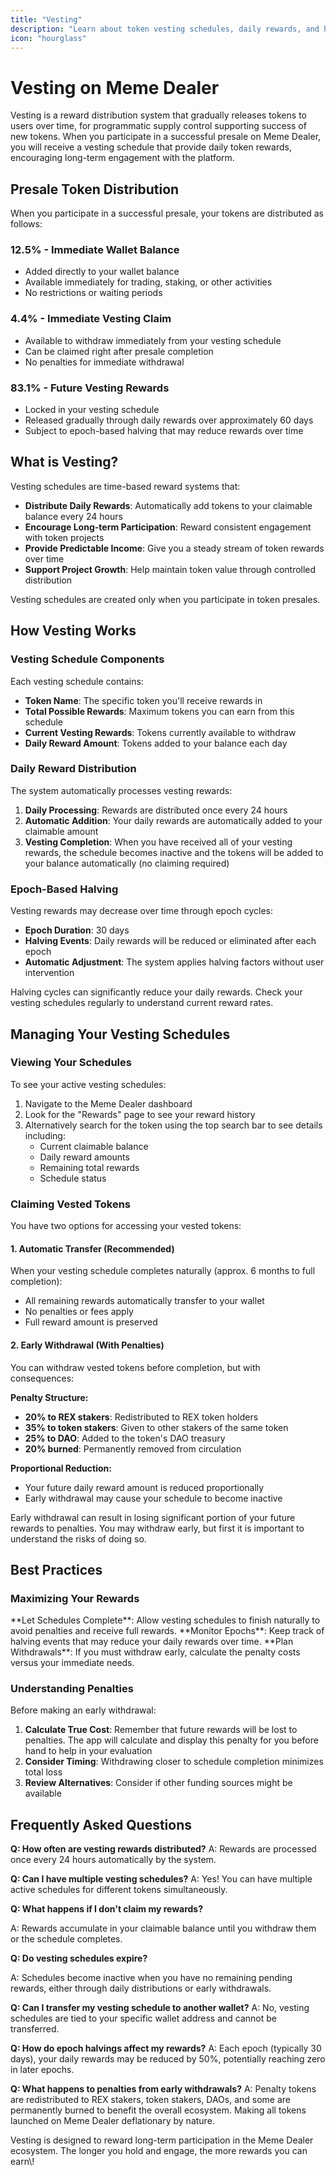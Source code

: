```yaml
---
title: "Vesting"
description: "Learn about token vesting schedules, daily rewards, and how to manage your vested tokens on Meme Dealer"
icon: "hourglass"
---
```


# Vesting on Meme Dealer

Vesting is a reward distribution system that gradually releases tokens to users over time, for programmatic supply control supporting success of new tokens. When you participate in a successful presale on Meme Dealer, you will receive a vesting schedule that provide daily token rewards, encouraging long-term engagement with the platform.

## Presale Token Distribution

When you participate in a successful presale, your tokens are distributed as follows:

### **12.5% - Immediate Wallet Balance**

- Added directly to your wallet balance
- Available immediately for trading, staking, or other activities
- No restrictions or waiting periods

### **4.4% - Immediate Vesting Claim**

- Available to withdraw immediately from your vesting schedule
- Can be claimed right after presale completion
- No penalties for immediate withdrawal

### **83.1% - Future Vesting Rewards**

- Locked in your vesting schedule
- Released gradually through daily rewards over approximately 60 days
- Subject to epoch-based halving that may reduce rewards over time

## What is Vesting?

Vesting schedules are time-based reward systems that:

- **Distribute Daily Rewards**: Automatically add tokens to your claimable balance every 24 hours
- **Encourage Long-term Participation**: Reward consistent engagement with token projects
- **Provide Predictable Income**: Give you a steady stream of token rewards over time
- **Support Project Growth**: Help maintain token value through controlled distribution

<Note>
  Vesting schedules are created only when you participate in token presales.
</Note>

## How Vesting Works

### Vesting Schedule Components

Each vesting schedule contains:

- **Token Name**: The specific token you'll receive rewards in
- **Total Possible Rewards**: Maximum tokens you can earn from this schedule
- **Current Vesting Rewards**: Tokens currently available to withdraw
- **Daily Reward Amount**: Tokens added to your balance each day

### Daily Reward Distribution

The system automatically processes vesting rewards:

1. **Daily Processing**: Rewards are distributed once every 24 hours
2. **Automatic Addition**: Your daily rewards are automatically added to your claimable amount
3. **Vesting Completion**: When you have received all of your vesting rewards, the schedule becomes inactive and the tokens will be added to your balance automatically (no claiming required)

### Epoch-Based Halving

Vesting rewards may decrease over time through epoch cycles:

- **Epoch Duration**: 30 days
- **Halving Events**: Daily rewards will be reduced or eliminated after each epoch
- **Automatic Adjustment**: The system applies halving factors without user intervention

<Warning>
  Halving cycles can significantly reduce your daily rewards. Check your vesting schedules regularly to understand current reward rates.
</Warning>

## Managing Your Vesting Schedules

### Viewing Your Schedules

To see your active vesting schedules:

1. Navigate to the Meme Dealer dashboard
2. Look for the "Rewards" page to see your reward history
3. Alternatively search for the token using the top search bar to see details including:
   - Current claimable balance
   - Daily reward amounts
   - Remaining total rewards
   - Schedule status

### Claiming Vested Tokens

You have two options for accessing your vested tokens:

#### 1. Automatic Transfer (Recommended)

When your vesting schedule completes naturally (approx. 6 months to full completion):

- All remaining rewards automatically transfer to your wallet
- No penalties or fees apply
- Full reward amount is preserved

#### 2. Early Withdrawal (With Penalties)

You can withdraw vested tokens before completion, but with consequences:

**Penalty Structure:**

- **20% to REX stakers**: Redistributed to REX token holders
- **35% to token stakers**: Given to other stakers of the same token
- **25% to DAO**: Added to the token's DAO treasury
- **20% burned**: Permanently removed from circulation

**Proportional Reduction:**

- Your future daily reward amount is reduced proportionally
- Early withdrawal may cause your schedule to become inactive

<Warning>
  Early withdrawal can result in losing significant portion of your future rewards to penalties. You may withdraw early, but first it is important to understand the risks of doing so.
</Warning>

## Best Practices

### Maximizing Your Rewards

<Tip>
  **Let Schedules Complete**: Allow vesting schedules to finish naturally to avoid penalties and receive full rewards.
</Tip>

<Tip>
  **Monitor Epochs**: Keep track of halving events that may reduce your daily rewards over time.
</Tip>

<Tip>
  **Plan Withdrawals**: If you must withdraw early, calculate the penalty costs versus your immediate needs.
</Tip>

### Understanding Penalties

Before making an early withdrawal:

1. **Calculate True Cost**: Remember that future rewards will be lost to penalties. The app will calculate and display this penalty for you before hand to help in your evaluation
2. **Consider Timing**: Withdrawing closer to schedule completion minimizes total loss
3. **Review Alternatives**: Consider if other funding sources might be available

## Frequently Asked Questions

**Q: How often are vesting rewards distributed?**
A: Rewards are processed once every 24 hours automatically by the system.

**Q: Can I have multiple vesting schedules?**
A: Yes\! You can have multiple active schedules for different tokens simultaneously.

**Q: What happens if I don't claim my rewards?**

A: Rewards accumulate in your claimable balance until you withdraw them or the schedule completes.

**Q: Do vesting schedules expire?**

A: Schedules become inactive when you have no remaining pending rewards, either through daily distributions or early withdrawals.

**Q: Can I transfer my vesting schedule to another wallet?**
A: No, vesting schedules are tied to your specific wallet address and cannot be transferred.

**Q: How do epoch halvings affect my rewards?** A: Each epoch (typically 30 days), your daily rewards may be reduced by 50%, potentially reaching zero in later epochs.

**Q: What happens to penalties from early withdrawals?** A: Penalty tokens are redistributed to REX stakers, token stakers, DAOs, and some are permanently burned to benefit the overall ecosystem. Making all tokens launched on Meme Dealer deflationary by nature.

<Note>
  Vesting is designed to reward long-term participation in the Meme Dealer ecosystem. The longer you hold and engage, the more rewards you can earn\!
</Note>